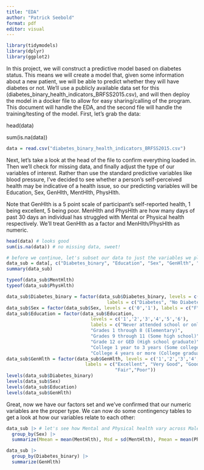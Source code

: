 ```yaml
---
title: "EDA"
author: "Patrick Seebold"
format: pdf
editor: visual
---
```


```r
library(tidymodels)
library(dplyr)
library(ggplot2)
```

In this project, we will construct a predictive model based on diabetes status. This means we will create a model that, given some information about a new patient, we will be able to predict whether they will have diabetes or not. We'll use a publicly available data set for this (diabetes_binary_health_indicators_BRFSS2015.csv), and will then deploy the model in a docker file to allow for easy sharing/calling of the program. This document will handle the EDA, and the second file will handle the training/testing of the model. First, let's grab the data:

head(data)

sum(is.na(data))

```r
data = read.csv("diabetes_binary_health_indicators_BRFSS2015.csv")
```

Next, let's take a look at the head of the file to confirm everything loaded in. Then we'll check for missing data, and finally adjust the type of our variables of interest. Rather than use the standard predictive variables like blood pressure, I've decided to see whether a person's self-perceived health may be indicative of a health issue, so our predicting variables will be Education, Sex, GenHlth, MentHlth, PhysHlth.

Note that GenHlth is a 5 point scale of participant's self-reported health, 1 being excellent, 5 being poor. MenHlth and PhysHlth are how many days of past 30 days an individual has struggled with Mental or Physical health respectively. We'll treat GenHlth as a factor and MenHlth/PhysHlth as numeric.

```r
head(data) # looks good
sum(is.na(data)) # no missing data, sweet!

# before we continue, let's subset our data to just the variables we plan to explore:
data_sub = data[, c("Diabetes_binary", "Education", "Sex", "GenHlth", "MentHlth", "PhysHlth")]
summary(data_sub)

typeof(data_sub$MentHlth)
typeof(data_sub$PhysHlth) 

data_sub$Diabetes_binary = factor(data_sub$Diabetes_binary, levels = c('1','0'),
                                     labels = c("Diabetes", "No Diabetes"))
data_sub$Sex = factor(data_sub$Sex, levels = c('0','1'), labels = c("F","M"))
data_sub$Education = factor(data_sub$Education, 
                               levels = c('1','2','3','4','5','6'),
                               labels = c("Never attended school or only kindergarten",
                               "Grades 1 through 8 (Elementary)",
                               "Grades 9 through 11 (Some high school)",
                               "Grade 12 or GED (High school graduate)",
                               "College 1 year to 3 years (Some college or technical school)",
                               "College 4 years or more (College graduate)"))
data_sub$GenHlth = factor(data_sub$GenHlth, levels = c('1','2','3','4','5'),
                             labels = c("Excellent", "Very Good", "Good",
                                        "Fair","Poor"))
levels(data_sub$Diabetes_binary)
levels(data_sub$Sex)
levels(data_sub$Education)
levels(data_sub$GenHlth)
```

Great, now we have our factors set and we've confirmed that our numeric variables are the proper type. We can now do some contingency tables to get a look at how our variables relate to each other:

```r
data_sub |> # let's see how Mental and Physical health vary across Male and Female
  group_by(Sex) |>
  summarize(Mmean = mean(MentHlth), Msd = sd(MentHlth), Pmean = mean(PhysHlth), Psd = sd(PhysHlth))

data_sub |>
  group_by(Diabetes_binary) |>
  summarize(GenHlth)
```
